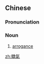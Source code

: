 {{also|骄气}}
==Chinese==
{{zh-forms|s=骄气}}

===Pronunciation===
{{zh-pron
|m=jiāoqì
|cat=n
}}

===Noun===
{{zh-noun}}

# [[arrogance]]

[[zh:驕氣]]